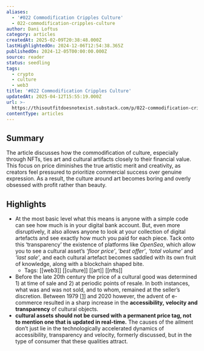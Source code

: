 ```yaml
---
aliases:
  - '#022 Commodification Cripples Culture'
  - 022-commodification-cripples-culture
author: Dani Loftus
category: articles
createdAt: 2025-02-09T20:38:48.000Z
lastHighlightedOn: 2024-12-06T12:54:38.365Z
publishedOn: 2024-12-05T00:00:00.000Z
source: reader
status: seedling
tags:
  - crypto
  - culture
  - web3
title: '#022 Commodification Cripples Culture'
updatedAt: 2025-04-12T15:55:19.000Z
url: >-
  https://thisoutfitdoesnotexist.substack.com/p/022-commodification-cripples-culture?utm_source=post-email-title&publication_id=243054&post_id=152560134&utm_campaign=email-post-title&isFreemail=true&r=og9hp&triedRedirect=true&utm_medium=email
contentType: articles
---
```

## Summary

The article discusses how the commodification of culture, especially through NFTs, ties art and cultural artifacts closely to their financial value. This focus on price diminishes the true artistic merit and creativity, as creators feel pressured to prioritize commercial success over genuine expression. As a result, the culture around art becomes boring and overly obsessed with profit rather than beauty.

## Highlights

- At the most basic level what this means is anyone with a simple code can see how much is in your digital bank account. But, even more disruptively, it also allows anyone to look at your collection of digital artefacts and see exactly how much you paid for each piece.
  Tack onto this ‘transparency’ the existence of platforms like _OpenSea_, which allow you to see a cultural asset’s _‘floor price’_, ‘_best offer’_, _‘total volume’_ and _‘last sale’_, and each cultural artefact becomes saddled with its own fruit of knowledge, along with a blockchain shaped bite.
    - Tags: [[web3]] [[culture]] [[art]] [[nfts]]
- Before the late 20th century the price of a cultural good was determined 1) at time of sale and 2) at periodic points of resale. In both instances, what was and was not sold, and to whom, remained at the seller’s discretion.
  Between 1979 [[1](https://thisoutfitdoesnotexist.substack.com/p/022-commodification-cripples-culture/#footnote-1-152560134)] and 2020 however, the advent of e-commerce resulted in a sharp increase in the **accessibility,** **velocity and transparency** of cultural objects.
- **cultural assets should not be cursed with a permanent price tag, not to mention one that is updated in real-time.** The causes of the ailment don’t just lie in the technologically accelerated dynamics of accessibility, transparency and velocity, formerly discussed, but in the type of consumer that these qualities attract.
